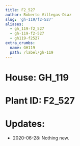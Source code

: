 ```yaml
---
title: F2_527
author: Roberto Villegas-Diaz
slug: 'gh-119/f2-527'
aliases:
  - gh_119-f2_527
  - gh-119-f2-527
  - gh119-f2527
extra_crumbs:
  name: GH119
  path: /label/gh-119
---
```


# **House**: GH_119
# **Plant ID**: F2_527
# **Updates**: 
 - 2020-06-28: Nothing new.
